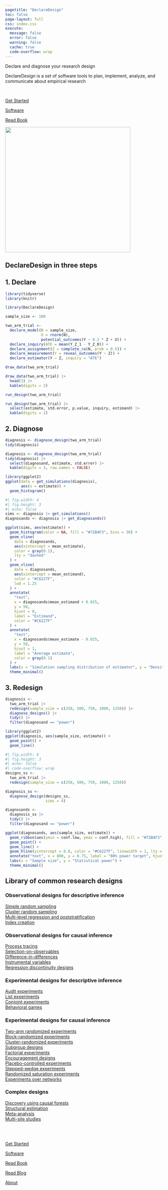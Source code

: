 ```yaml
---
pagetitle: "DeclareDesign"
toc: false
page-layout: full
css: index.css
execute:
  message: false
  error: false
  warning: false
  cache: true
  code-overflow: wrap
---
```


::: {.grid .align-items-center}

::: {.g-col-12 .g-col-md-6}  

<p class="hdr1">Declare and diagnose your research design</p>

<p class="hdr2">DeclareDesign is a set of software tools to plan, implement, analyze, and communicate about empirical research</p>

<br>

::: {.grid}

::: {.g-col-12 .g-col-md-4}

[Get Started](getting-started/){.btn-action-primary .btn-action .btn .btn-success .btn-lg role="button"} 

:::

::: {.g-col-12 .g-col-md-4}

[Software](/DeclareDesign/){.btn-action-primary .btn-action .btn .btn-success .btn-lg role="button"} 

:::

::: {.g-col-12 .g-col-md-4}

[Read Book](https://book.declaredesign.org){.btn-action-primary .btn-action .btn .btn-success .btn-lg role="button"} 

:::

:::

:::

  
::: {.g-col-12 .g-col-md-6}  
[![](https://book.declaredesign.org/figures/cover.jpg){width=400 fig-id="img-border"}](https://book.declaredesign.org)
:::

:::



<!-- tabset -->

## DeclareDesign in three steps

::: {.container}

::: {.panel-tabset}

## 1. Declare

::: {.grid}
::: {.g-col-12 .g-col-md-6}
```r
library(tidyverse)
library(knitr)
```
```r
library(DeclareDesign)

sample_size <- 100

two_arm_trial <-
  declare_model(N = sample_size,
                U = rnorm(N),
                potential_outcomes(Y ~ 0.2 * Z + U)) +
  declare_inquiry(ATE = mean(Y_Z_1 - Y_Z_0)) +
  declare_assignment(Z = complete_ra(N, prob = 0.5)) +
  declare_measurement(Y = reveal_outcomes(Y ~ Z)) +
  declare_estimator(Y ~ Z, inquiry = "ATE")
```
:::

::: {.g-col-12 .g-col-md-6}
```r
draw_data(two_arm_trial)
```
```r
draw_data(two_arm_trial) |> 
  head(3) |> 
  kable(digits = 2)
```

```r
run_design(two_arm_trial)
```
```r
run_design(two_arm_trial) |> 
  select(estimate, std.error, p.value, inquiry, estimand) |> 
  kable(digits = 2)
```
:::

:::


## 2. Diagnose

::: {.grid}

::: {.g-col-12 .g-col-md-6}

```r
diagnosis <- diagnose_design(two_arm_trial)
tidy(diagnosis)
```
```r
diagnosis <- diagnose_design(two_arm_trial)
tidy(diagnosis) |> 
  select(diagnosand, estimate, std.error) |> 
  kable(digits = 3, row.names = FALSE)
```

:::

::: {.g-col-12 .g-col-md-6}

```r
library(ggplot2)
ggplot(data = get_simulations(diagnosis), 
       aes(x = estimate)) +
  geom_histogram() 
```
```r
#| fig.width: 4
#| fig.height: 3
#| echo: false
sims <- diagnosis |> get_simulations() 
diagnosands <- diagnosis |> get_diagnosands()

ggplot(sims, aes(estimate)) +
  geom_histogram(color = NA, fill = "#72B4F3", bins = 30) +
  geom_vline(
    data = diagnosands,
    aes(xintercept = mean_estimate),
    color = gray(0.1),
    lty = "dashed"
  ) +
  geom_vline(
    data = diagnosands,
    aes(xintercept = mean_estimand),
    color = "#C6227F",
    lwd = 1.25
  ) +
  annotate(
    "text",
    x = diagnosands$mean_estimand + 0.025,
    y = 50,
    hjust = 0,
    label = "Estimand",
    color = "#C6227F"
  ) +
  annotate(
    "text",
    x = diagnosands$mean_estimate - 0.025,
    y = 50,
    hjust = 1,
    label = "Average estimate",
    color = gray(0.1)
  ) +
  labs(x = "Simulation sampling distribution of estimator", y = "Density") +
  theme_minimal()
```
:::

:::


## 3. Redesign

::: {.grid}

::: {.g-col-12 .g-col-md-6}

```r
diagnosis <-
  two_arm_trial |>
  redesign(sample_size = c(250, 500, 750, 1000, 1250)) |>
  diagnose_designs() |>
  tidy() |>
  filter(diagnosand == "power")

library(ggplot2)
ggplot(diagnosis, aes(sample_size, estimate)) + 
  geom_point() +
  geom_line()
```

:::

::: {.g-col-12 .g-col-md-6}

```r
#| fig.width: 6
#| fig.height: 3
#| echo: false
#| code-overflow: wrap
designs_ss <- 
  two_arm_trial |> 
  redesign(sample_size = c(250, 500, 750, 1000, 1250))

diagnosis_ss <- 
  diagnose_design(designs_ss, 
                  sims = 4)

diagnosands <- 
  diagnosis_ss |> 
  tidy() |> 
  filter(diagnosand == "power")

ggplot(diagnosands, aes(sample_size, estimate)) + 
  geom_ribbon(aes(ymin = conf.low, ymax = conf.high), fill = "#72B4F3", color = NA) + 
  geom_point() +
  geom_line() +
  geom_hline(yintercept = 0.8, color = "#C6227F", linewidth = 1, lty = "dashed") + 
  annotate("text", x = 800, y = 0.75, label = "80% power target", hjust = 0) + 
  labs(x = "Sample size", y = "Statistical power") + 
  theme_minimal()
```

:::

:::


:::

:::



<!-- grid of content -->

::: {.content-block}

## Library of common research designs 

::: {.grid}

::: {.g-col-12 .g-col-md-6 .g-col-lg-4}

### Observational designs for descriptive inference

[Simple random sampling](https://book.declaredesign.org/library/observational-descriptive.html#simple-random-sampling)<br />
[Cluster random sampling](https://book.declaredesign.org/library/observational-descriptive.html#sec-ch15s2)<br />
[Multi-level regression and poststratification](https://book.declaredesign.org/library/observational-descriptive.html#sec-ch15s3)<br />
[Index creation](https://book.declaredesign.org/library/observational-descriptive.html#index-creation)

:::

::: {.g-col-12 .g-col-md-6 .g-col-lg-4}

### Observational designs for causal inference

[Process tracing](https://book.declaredesign.org/library/observational-causal.html#sec-ch16s1)<br />
[Selection-on-observables](https://book.declaredesign.org/library/observational-causal.html#sec-ch16s2)<br />
[Difference-in-differences](https://book.declaredesign.org/library/observational-causal.html#sec-ch16s3)<br />
[Instrumental variables](https://book.declaredesign.org/library/observational-causal.html#sec-ch16s4)<br />
[Regression discontinuity designs](https://book.declaredesign.org/library/observational-causal.html#sec-ch16s5)

:::

::: {.g-col-12 .g-col-md-6 .g-col-lg-4}

### Experimental designs for descriptive inference

[Audit experiments](https://book.declaredesign.org/library/experimental-descriptive.html#audit-experiments)<br />
[List experiments](https://book.declaredesign.org/library/experimental-descriptive.html#list-experiments)<br />
[Conjoint experiments](https://book.declaredesign.org/library/experimental-descriptive.html#sec-ch17s3)<br />
[Behavioral games](https://book.declaredesign.org/library/experimental-descriptive.html#behavioral-games)

:::

::: {.g-col-12 .g-col-md-6 .g-col-lg-4}

### Experimental designs for causal inference

[Two-arm randomized experiments](https://book.declaredesign.org/library/experimental-causal.html#sec-ch18s1)<br />
[Block-randomized experiments](https://book.declaredesign.org/library/experimental-causal.html#block-randomized-experiments)<br />
[Cluster-randomized experiments](https://book.declaredesign.org/library/experimental-causal.html#sec-ch18s3)<br />
[Subgroup designs](https://book.declaredesign.org/library/experimental-causal.html#sec-ch18s4)<br />
[Factorial experiments](https://book.declaredesign.org/library/experimental-causal.html#sec-ch18s5)<br />
[Encouragement designs](https://book.declaredesign.org/library/experimental-causal.html#sec-ch18s6)<br />
[Placebo-controlled experiments](https://book.declaredesign.org/library/experimental-causal.html#sec-ch18s7)<br />
[Stepped-wedge experiments](https://book.declaredesign.org/library/experimental-causal.html#stepped-wedge-experiments)<br />
[Randomized saturation experiments](https://book.declaredesign.org/library/experimental-causal.html#sec-ch18s9)<br />
[Experiments over networks](https://book.declaredesign.org/library/experimental-causal.html#sec-ch18s10)

:::

::: {.g-col-12 .g-col-md-6 .g-col-lg-4}

### Complex designs

[Discovery using causal forests](https://book.declaredesign.org/library/complex.html#discovery-using-causal-forests)<br />
[Structural estimation](https://book.declaredesign.org/library/complex.html#sec-ch19s2)<br />
[Meta-analysis](https://book.declaredesign.org/library/complex.html#sec-ch19s3)<br />
[Multi-site studies](https://book.declaredesign.org/library/complex.html#multi-site-studies)

:::

:::
:::

<!-- take action -->

<br/><br/>

::: {.grid}

::: {.g-col-12 .g-col-md-2 .g-start-md-2}

[Get Started](/getting-started/){.btn-action-primary .btn-action .btn .btn-success .btn-lg role="button"} 

:::

::: {.g-col-12 .g-col-md-2}

[Software](/r/declaredesign/){.btn-action-primary .btn-action .btn .btn-success .btn-lg role="button"} 

:::

::: {.g-col-12 .g-col-md-2}

[Read Book](https://book.declaredesign.org){.btn-action-primary .btn-action .btn .btn-success .btn-lg role="button"} 

:::

::: {.g-col-12 .g-col-md-2}

[Read Blog](/blog){.btn-action-primary .btn-action .btn .btn-success .btn-lg role="button"}

:::

::: {.g-col-12 .g-col-md-2}

[About](/about){.btn-action-primary .btn-action .btn .btn-success .btn-lg role="button"}

:::

:::

